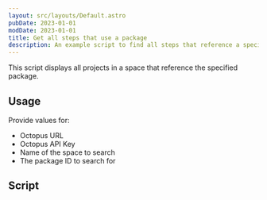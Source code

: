 ```yaml
---
layout: src/layouts/Default.astro
pubDate: 2023-01-01
modDate: 2023-01-01
title: Get all steps that use a package
description: An example script to find all steps that reference a specific package.
---
```


This script displays all projects in a space that reference the specified package.

## Usage

Provide values for:

- Octopus URL
- Octopus API Key
- Name of the space to search
- The package ID to search for

## Script

<GetStepsUsingPackageScripts />
